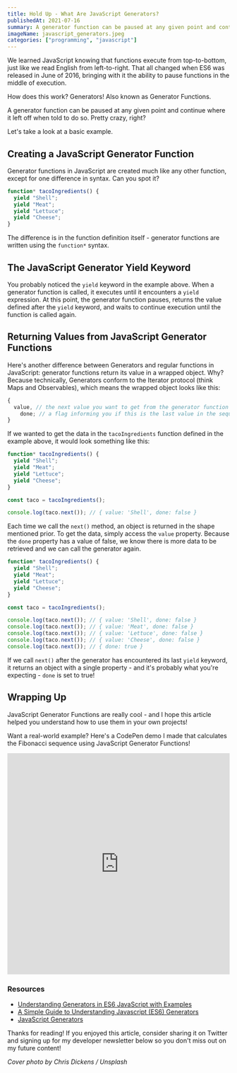 ---
title: Hold Up - What Are JavaScript Generators?
publishedAt: 2021-07-16
summary: A generator function can be paused at any given point and continue where it left off when told to do so. Pretty crazy, right? Let's take a look!
imageName: javascript_generators.jpeg
categories: ["programming", "javascript"]
---

We learned JavaScript knowing that functions execute from top-to-bottom, just like we read English from left-to-right. That all changed when ES6 was released in June of 2016, bringing with it the ability to pause functions in the middle of execution.

How does this work? Generators! Also known as Generator Functions.

A generator function can be paused at any given point and continue where it left off when told to do so. Pretty crazy, right?

Let's take a look at a basic example.

## Creating a JavaScript Generator Function

Generator functions in JavaScript are created much like any other function, except for one difference in syntax. Can you spot it?

```js
function* tacoIngredients() {
  yield "Shell";
  yield "Meat";
  yield "Lettuce";
  yield "Cheese";
}
```

The difference is in the function definition itself - generator functions are written using the `function*` syntax.

## The JavaScript Generator Yield Keyword

You probably noticed the `yield` keyword in the example above. When a generator function is called, it executes until it encounters a `yield` expression. At this point, the generator function pauses, returns the value defined after the `yield` keyword, and waits to continue execution until the function is called again.

## Returning Values from JavaScript Generator Functions

Here's another difference between Generators and regular functions in JavaScript: generator functions return its value in a wrapped object. Why? Because technically, Generators conform to the Iterator protocol (think Maps and Observables), which means the wrapped object looks like this:

```js
{
  value, // the next value you want to get from the generator function
    done; // a flag informing you if this is the last value in the sequence
}
```

If we wanted to get the data in the `tacoIngredients` function defined in the example above, it would look something like this:

```js
function* tacoIngredients() {
  yield "Shell";
  yield "Meat";
  yield "Lettuce";
  yield "Cheese";
}

const taco = tacoIngredients();

console.log(taco.next()); // { value: 'Shell', done: false }
```

Each time we call the `next()` method, an object is returned in the shape mentioned prior. To get the data, simply access the `value` property. Because the `done` property has a value of false, we know there is more data to be retrieved and we can call the generator again.

```js
function* tacoIngredients() {
  yield "Shell";
  yield "Meat";
  yield "Lettuce";
  yield "Cheese";
}

const taco = tacoIngredients();

console.log(taco.next()); // { value: 'Shell', done: false }
console.log(taco.next()); // { value: 'Meat', done: false }
console.log(taco.next()); // { value: 'Lettuce', done: false }
console.log(taco.next()); // { value: 'Cheese', done: false }
console.log(taco.next()); // { done: true }
```

If we call `next()` after the generator has encountered its last `yield` keyword, it returns an object with a single property - and it's probably what you're expecting - `done` is set to true!

## Wrapping Up

JavaScript Generator Functions are really cool - and I hope this article helped you understand how to use them in your own projects!

Want a real-world example? Here's a CodePen demo I made that calculates the Fibonacci sequence using JavaScript Generator Functions!

<iframe
  height="500"
  width="100%"
  scrolling="no"
  title="Fibonacci - JavaScript Generators"
  src="https://codepen.io/braydoncoyer/embed/preview/vYOOobg?default-tab=result"
  frameBorder="no"
  loading="lazy"
  allowtransparency="true"
  allowFullScreen={true}
>
  See the Pen{" "}
  <a href="https://codepen.io/braydoncoyer/pen/vYOOobg">
    Fibonacci - JavaScript Generators
  </a>{" "}
  by Braydon Coyer (<a href="https://codepen.io/braydoncoyer">@braydoncoyer</a>)
  on <a href="https://codepen.io">CodePen</a>.
</iframe>

### Resources

- [Understanding Generators in ES6 JavaScript with Examples](https://codeburst.io/understanding-generators-in-es6-javascript-with-examples-6728834016d5)
- [A Simple Guide to Understanding Javascript (ES6) Generators](https://medium.com/dailyjs/a-simple-guide-to-understanding-javascript-es6-generators-d1c350551950)
- [JavaScript Generators](https://www.javascripttutorial.net/es6/javascript-generators/)

Thanks for reading! If you enjoyed this article, consider sharing it on Twitter and signing up for my developer newsletter below so you don't miss out on my future content!

_Cover photo by Chris Dickens / Unsplash_
